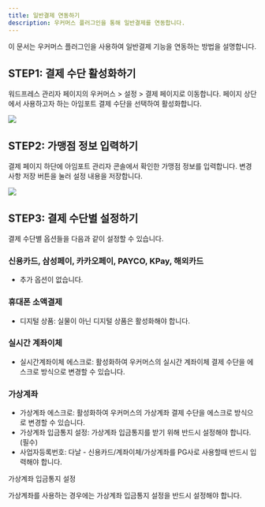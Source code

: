 ```yaml
---
title: 일반결제 연동하기
description: 우커머스 플러그인을 통해 일반결제를 연동합니다.
---
```




이 문서는 우커머스 플러그인을 사용하여 일반결제 기능을 연동하는 방법을 설명합니다.

## STEP1: 결제 수단 활성화하기
워드프레스 관리자 페이지의 우커머스 > 설정 > 결제 페이지로 이동합니다. 페이지 상단에서 사용하고자 하는 아임포트 결제 수단을 선택하여 활성화합니다.

![](</gitbook-assets/ko/payment-1.png>)

## STEP2: 가맹점 정보 입력하기
결제 페이지 하단에 아임포트 관리자 콘솔에서 확인한 가맹점 정보를 입력합니다. 변경 사항 저장 버튼을 눌러 설정 내용을 저장합니다.

![](</gitbook-assets/ko/payment-2.png>)

## STEP3: 결제 수단별 설정하기
결제 수단별 옵션들을 다음과 같이 설정할 수 있습니다.

### 신용카드, 삼성페이, 카카오페이, PAYCO, KPay, 해외카드
- 추가 옵션이 없습니다.

### 휴대폰 소액결제
- 디지털 상품: 실물이 아닌 디지털 상품은 활성화해야 합니다.

### 실시간 계좌이체
- 실시간계좌이체 에스크로: 활성화하여 우커머스의 실시간 계좌이체 결제 수단을 에스크로 방식으로 변경할 수 있습니다.

### 가상계좌
- 가상계좌 에스크로: 활성화하여 우커머스의 가상계좌 결제 수단을 에스크로 방식으로 변경할 수 있습니다.
- 가상계좌 입금통지 설정: 가상계좌 입금통지를 받기 위해 반드시 설정해야 합니다. (필수)
- 사업자등록번호: 다날 - 신용카드/계좌이체/가상계좌를 PG사로 사용할때 반드시 입력해야 합니다.

<Hint style="info">
가상계좌 입금통지 설정

가상계좌를 사용하는 경우에는 가상계좌 입금통지 설정을 반드시 설정해야 합니다.


</Hint>